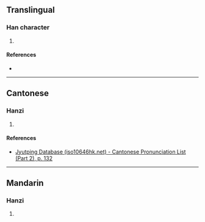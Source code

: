 {{character info/new}}
==Translingual==

===Han character===
{{Han char|rn=75|rad=木|as=13|sn=17|four=|canj=DWLV|ids=⿰木睘}}

# {{defn|Han|sort=木13}}

====References====
* {{Han ref|kx=0556.150|dkj=15647|dj=0945.320|hdz=21302.020|uh=6A88|ud=27272}}

----

==Cantonese==

===Hanzi===
{{yue-hanzi|jyut=[[syun4]]|y=syun4}}

# {{defn|lang=yue|sort=木13}}

====References====
* [http://www.iso10646hk.net/jp/document/download.jsp Jyutping Database (iso10646hk.net) - Cantonese Pronunciation List (Part 2), p. 132]

----

==Mandarin==

===Hanzi===
{{cmn-hanzi|pin=[[xuán]] ([[xuan2]])|wg=hsüan<sup>2</sup>}}

# {{defn|lang=cmn|sort=木13}}